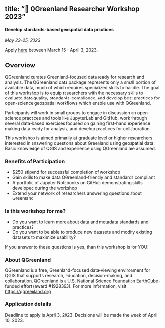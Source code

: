 <!-- vim: set ft=markdown: -->
---
title: "🧪 QGreenland Researcher Workshop 2023"
---

#### Develop standards-based geospatial data practices

_May 23-25, 2023_

Apply [here](https://forms.gle/HkgtxhHSBTuqiRLf7) between March 15 - April 3, 2023.


## Overview

QGreenland curates Greenland-focused data ready for research and analysis. The
QGreenland data package represents only a small portion of available data, much of which
requires specialized skills to handle. The goal of this workshop is to equip researchers
with the necessary skills to evaluate data quality, standards-compliance, and develop
best practices for open-science geospatial workflows which enable use with QGreenland.

Participants will work in small groups to engage in discussion on open-science practices
and tools like JupyterLab and GitHub, work through several data-based exercises focused
on gaining first-hand experience making data ready for analysis, and develop practices
for collaboration.

This workshop is aimed primarily at graduate level or higher researchers interested in
answering questions about Greenland using geospatial data. Basic knowledge of QGIS and
experience using QGreenland are assumed.


### Benefits of Participation

* $250 stipend for successful completion of workshop
* Gain skills to make data QGreenland-friendly and standards compliant
* A portfolio of Jupyter Notebooks on GitHub demonstrating skills developed during the workshop
* Extend your network of researchers answering questions about Greenland


### Is this workshop for me?

* Do you want to learn more about data and metadata standards and practices?
* Do you want to be able to produce new datasets and modify existing datasets to maximize usability?

If you answer to these questions is yes, than this workshop is for YOU!


### About QGreenland

QGreenland is a free, Greenland-focused data-viewing environment for QGIS that
supports research, education, decision-making, and collaboration. QGreenland is
a U.S. National Science Foundation EarthCube-funded effort (award #1928393).
For more information, visit [https://qgreenland.org](https://qgreenland.org)


### Application details

Deadline to apply is April 3, 2023.
Decisions will be made the week of April 10, 2023.
